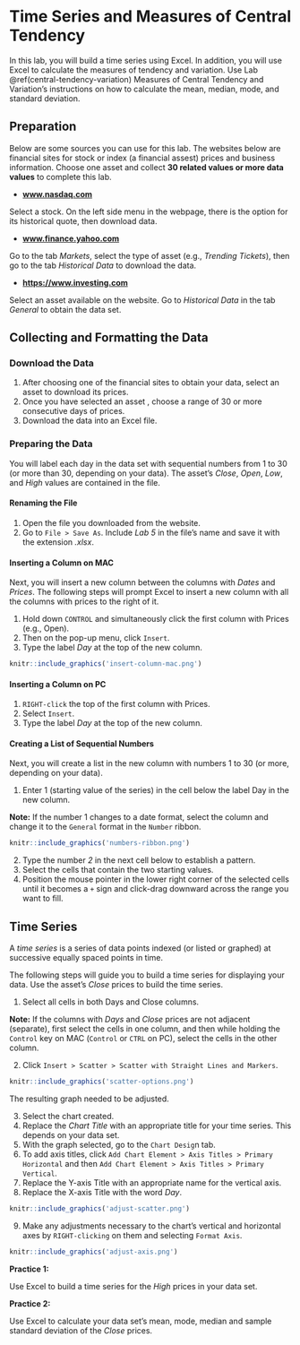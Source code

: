 # Time Series and Measures of Central Tendency

In this lab, you will build a time series using Excel. In addition, you will use Excel to calculate the measures of tendency and variation. Use Lab \@ref(central-tendency-variation) Measures of Central Tendency and Variation's instructions on how to calculate the mean, median, mode, and standard deviation.

## Preparation

Below are some sources you can use for this lab. The websites below are financial sites for stock or index (a financial assest) prices and business information. Choose one asset and collect **30 related values or more data values** to complete this lab. 

* [**www.nasdaq.com**](www.nasdaq.com)

Select a stock. On the left side menu in the webpage, there is the option for its historical quote, then download data.

* [**www.finance.yahoo.com**](www.finance.yahoo.com) 

Go to the tab *Markets*, select the type of asset (e.g., *Trending Tickets*), then go to the tab *Historical Data* to download the data.

* [**https://www.investing.com**](https://www.investing.com) 

Select an asset available on the website. Go to *Historical Data* in the tab *General* to obtain the data set.

## Collecting and Formatting the Data

### Download the Data

1. After choosing one of the financial sites to obtain your data, select an asset to download its prices.
2. Once you have selected an asset , choose a range of 30 or more consecutive days of prices.
3. Download the data into an Excel file.

### Preparing the Data
You will label each day in the data set with sequential numbers from 1 to 30 (or more than 30, depending on your data).
The asset's *Close*, *Open*, *Low*, and *High* values are contained in the file. 

#### Renaming the File

1. Open the file you downloaded from the website. 
2. Go to `File > Save As`. Include *Lab 5* in the file’s name and save it with the extension *.xlsx*.

#### Inserting a Column on MAC

Next, you will insert a new column between the columns with *Dates* and *Prices*. The following steps will prompt Excel to insert a new column with all the columns with prices to the right of it.

1. Hold down `CONTROL` and simultaneously click the first column with Prices (e.g., Open).
2. Then on the pop-up menu, click `Insert`.
3. Type the label *Day* at the top of the new column.

```r
knitr::include_graphics('insert-column-mac.png')
```

#### Inserting a Column on PC

1. `RIGHT-click` the top of the first column with Prices.
2. Select `Insert`.
3. Type the label *Day* at the top of the new column.


#### Creating a List of Sequential Numbers

Next, you will create a list in the new column with numbers 1 to 30 (or more, depending on your data). 

1. Enter 1 (starting value of the series) in the cell below the label Day in the new column.

**Note:** If the number 1 changes to a date format, select the column and change it to the `General` format in the `Number` ribbon.

```r
knitr::include_graphics('numbers-ribbon.png')
```


2. Type the number *2* in the next cell below to establish a pattern.
3. Select the cells that contain the two starting values.
4. Position the mouse pointer in the lower right corner of the selected cells until it becomes a `+` sign and click-drag downward across the range you want to fill.

## Time Series

A *time series* is a series of data points indexed (or listed or graphed) at successive equally spaced points in time. 

The following steps will guide you to build a time series for displaying your data. Use the asset’s *Close* prices to build the time series.

1. Select all cells in both Days and Close columns.

**Note:** If the columns with *Days* and *Close* prices are not adjacent (separate), first select the cells in one column, and then while holding the `Control` key on MAC (`Control` or `CTRL` on PC), select the cells in the other column.

2. Click `Insert > Scatter > Scatter with Straight Lines and Markers`. 
 
```r
knitr::include_graphics('scatter-options.png')
```

The resulting graph needed to be adjusted.

3. Select the chart created. 
4. Replace the *Chart Title* with an appropriate title for your time series. This depends on your data set.
5. With the graph selected, go to the `Chart Desig`n tab. 
6. To add axis titles, click `Add Chart Element > Axis Titles > Primary Horizontal` and then `Add Chart Element > Axis Titles > Primary Vertical`.
7. Replace the Y-axis Title with an appropriate name for the vertical axis.
8. Replace the X-axis Title with the word *Day*.

```r
knitr::include_graphics('adjust-scatter.png')
``` 

9. Make any adjustments necessary to the chart’s vertical and horizontal axes by `RIGHT-clicking` on them and selecting `Format Axis`.

```r
knitr::include_graphics('adjust-axis.png')
```

**Practice 1:**

Use Excel to build a time series for the *High* prices in your data set.

**Practice 2:**

Use Excel to calculate your data set's mean, mode, median and sample standard deviation of the *Close* prices.

